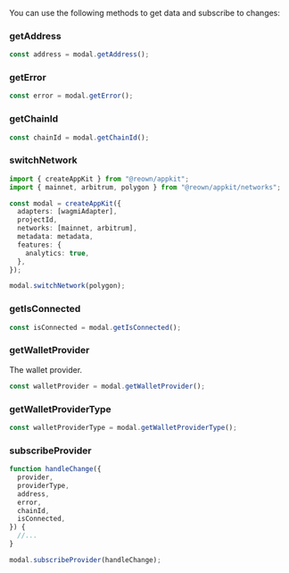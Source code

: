 You can use the following methods to get data and subscribe to changes:

### getAddress

```ts
const address = modal.getAddress();
```

### getError

```ts
const error = modal.getError();
```

### getChainId

```ts
const chainId = modal.getChainId();
```

### switchNetwork

```ts
import { createAppKit } from "@reown/appkit";
import { mainnet, arbitrum, polygon } from "@reown/appkit/networks";

const modal = createAppKit({
  adapters: [wagmiAdapter],
  projectId,
  networks: [mainnet, arbitrum],
  metadata: metadata,
  features: {
    analytics: true,
  },
});

modal.switchNetwork(polygon);
```

### getIsConnected

```ts
const isConnected = modal.getIsConnected();
```

### getWalletProvider

The wallet provider.

```ts
const walletProvider = modal.getWalletProvider();
```

### getWalletProviderType

```ts
const walletProviderType = modal.getWalletProviderType();
```

### subscribeProvider

```ts
function handleChange({
  provider,
  providerType,
  address,
  error,
  chainId,
  isConnected,
}) {
  //...
}

modal.subscribeProvider(handleChange);
```

<Card
  title="Learn More"
  href="https://docs.ethers.org/v6/getting-started/#starting-blockchain"
/>
